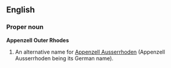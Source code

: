 ==English==
===Proper noun===
'''Appenzell Outer Rhodes'''

#An alternative name for [[Appenzell Ausserrhoden]] (Appenzell Ausserrhoden being its German name).